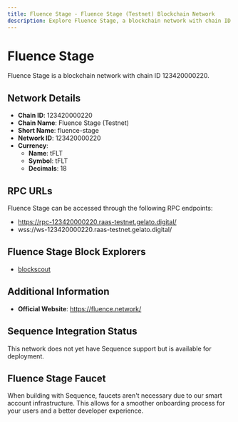 ```yaml
--- 
title: Fluence Stage - Fluence Stage (Testnet) Blockchain Network
description: Explore Fluence Stage, a blockchain network with chain ID 123420000220. Learn about its native currency, tFLT, and how to interact with the network.
---
```


# Fluence Stage

Fluence Stage is a blockchain network with chain ID 123420000220.

## Network Details

- **Chain ID**: 123420000220
- **Chain Name**: Fluence Stage (Testnet)
- **Short Name**: fluence-stage
- **Network ID**: 123420000220
- **Currency**: 
  - **Name**: tFLT
  - **Symbol**: tFLT
  - **Decimals**: 18

## RPC URLs

Fluence Stage can be accessed through the following RPC endpoints:

- https://rpc-123420000220.raas-testnet.gelato.digital/
- wss://ws-123420000220.raas-testnet.gelato.digital/

## Fluence Stage Block Explorers

- [blockscout](https://blockscout-123420000220.raas-testnet.gelato.digital)

## Additional Information

- **Official Website**: https://fluence.network/

## Sequence Integration Status

This network does not yet have Sequence support but is available for deployment.

## Fluence Stage Faucet

When building with Sequence, faucets aren't necessary due to our smart account infrastructure. This allows for a smoother onboarding process for your users and a better developer experience.
